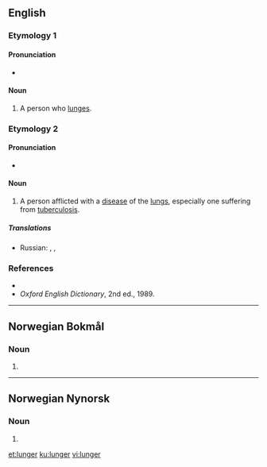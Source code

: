 ==English==

===Etymology 1===
{{suffix|lunge|er|lang=en}}

====Pronunciation====
* {{IPA|/lʌndʒə/|lang=en}}

====Noun====
{{en-noun}}

# A person who [[lunge]]s.

===Etymology 2===
{{suffix|lung|er|lang=en}}

====Pronunciation====
* {{IPA|/lʌɳə/|lang=en}}

====Noun====
{{en-noun}}

# {{context|slang|lang=en}} A person afflicted with a [[disease]] of the [[lung]]s, especially one suffering from [[tuberculosis]].

=====Translations=====
{{trans-top|lung disease- or TB-sufferer}}
* Russian: {{t|ru|лёгочный больной|n|tr=лёгочный больной|sc=Cyrl}}, {{t+|ru|туберкулёзник|m|tr=tuberkulyoznik|sc=Cyrl}}, {{t|ru|чахоточный|m|tr=chyakhotochnyi|sc=Cyrl}}
{{trans-mid}}
{{trans-bottom}}

===References===
* {{R:Dictionary.com}}
* ''Oxford English Dictionary'', 2nd ed., 1989.

----
==Norwegian Bokmål==

===Noun===
{{head|nb|noun form|g=m|g2=f}}

# {{inflection of|lunge||indefinite|p|lang=nb}}

----
==Norwegian Nynorsk==

===Noun===
{{head|nn|noun form|g=f}}

# {{inflection of|lunge||indefinite|p|lang=nn}}

[[et:lunger]]
[[ku:lunger]]
[[vi:lunger]]